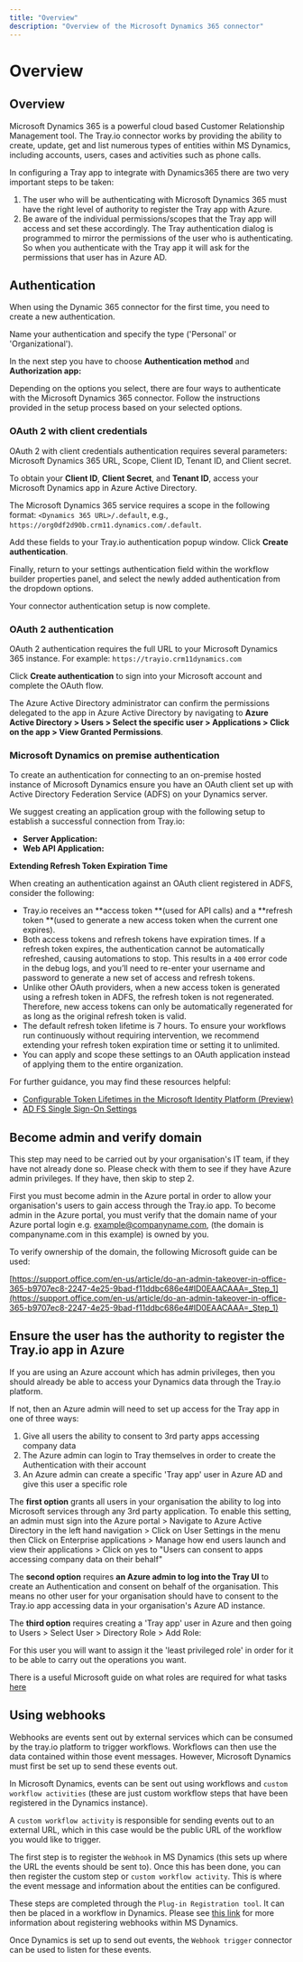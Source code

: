 ```yaml
---
title: "Overview"
description: "Overview of the Microsoft Dynamics 365 connector"
---
```


# Overview

## Overview

Microsoft Dynamics 365 is a powerful cloud based Customer Relationship Management tool. The Tray.io connector works by providing the ability to create, update, get and list numerous types of entities within MS Dynamics, including accounts, users, cases and activities such as phone calls.

In configuring a Tray app to integrate with Dynamics365 there are two very important steps to be taken:

1. The user who will be authenticating with Microsoft Dynamics 365 must have the right level of authority to register the Tray app with Azure.
2. Be aware of the individual permissions/scopes that the Tray app will access and set these accordingly. The Tray authentication dialog is programmed to mirror the permissions of the user who is authenticating. So when you authenticate with the Tray app it will ask for the permissions that user has in Azure AD.

## Authentication

When using the Dynamic 365 connector for the first time, you need to create a new authentication.

Name your authentication and specify the type ('Personal' or 'Organizational').

In the next step you have to choose **Authentication method** and **Authorization app:**

Depending on the options you select, there are four ways to authenticate with the Microsoft Dynamics 365 connector. Follow the instructions provided in the setup process based on your selected options.

### OAuth 2 with client credentials

OAuth 2 with client credentials authentication requires several parameters: Microsoft Dynamics 365 URL, Scope, Client ID, Tenant ID, and Client secret.

To obtain your **Client ID**, **Client Secret**, and **Tenant ID**, access your Microsoft Dynamics app in Azure Active Directory.

The Microsoft Dynamics 365 service requires a scope in the following format: `<Dynamics 365 URL>/.default`, e.g., `https://org0df2d90b.crm11.dynamics.com/.default`.

Add these fields to your Tray.io authentication popup window. Click **Create authentication**.

Finally, return to your settings authentication field within the workflow builder properties panel, and select the newly added authentication from the dropdown options.

Your connector authentication setup is now complete.

### OAuth 2 authentication

OAuth 2 authentication requires the full URL to your Microsoft Dynamics 365 instance. For example: `https://trayio.crm11dynamics.com`

Click **Create authentication** to sign into your Microsoft account and complete the OAuth flow.

The Azure Active Directory administrator can confirm the permissions delegated to the app in Azure Active Directory by navigating to **Azure Active Directory > Users > Select the specific user > Applications > Click on the app > View Granted Permissions**.

### Microsoft Dynamics on premise authentication

To create an authentication for connecting to an on-premise hosted instance of Microsoft Dynamics ensure you have an OAuth client set up with Active Directory Federation Service (ADFS) on your Dynamics server.

We suggest creating an application group with the following setup to establish a successful connection from Tray.io:

- **Server Application:**
- **Web API Application:**

**Extending Refresh Token Expiration Time**

When creating an authentication against an OAuth client registered in ADFS, consider the following:

- Tray.io receives an **access token **(used for API calls) and a **refresh token **(used to generate a new access token when the current one expires).
- Both access tokens and refresh tokens have expiration times. If a refresh token expires, the authentication cannot be automatically refreshed, causing automations to stop. This results in a `400` error code in the debug logs, and you’ll need to re-enter your username and password to generate a new set of access and refresh tokens.
- Unlike other OAuth providers, when a new access token is generated using a refresh token in ADFS, the refresh token is not regenerated. Therefore, new access tokens can only be automatically regenerated for as long as the original refresh token is valid.
- The default refresh token lifetime is 7 hours. To ensure your workflows run continuously without requiring intervention, we recommend extending your refresh token expiration time or setting it to unlimited.
- You can apply and scope these settings to an OAuth application instead of applying them to the entire organization.

For further guidance, you may find these resources helpful:

- [Configurable Token Lifetimes in the Microsoft Identity Platform (Preview)](https://learn.microsoft.com/en-us/entra/identity-platform/configurable-token-lifetimes)
- [AD FS Single Sign-On Settings](https://learn.microsoft.com/en-us/windows-server/identity/ad-fs/operations/ad-fs-single-sign-on-settings)

## Become admin and verify domain

This step may need to be carried out by your organisation's IT team, if they have not already done so. Please check with them to see if they have Azure admin privileges. If they have, then skip to step 2.

First you must become admin in the Azure portal in order to allow your organisation's users to gain access through the Tray.io app. To become admin in the Azure portal, you must verify that the domain name of your Azure portal login e.g. example@companyname.com, (the domain is companyname.com in this example) is owned by you.

To verify ownership of the domain, the following Microsoft guide can be used:

[https://support.office.com/en-us/article/do-an-admin-takeover-in-office-365-b9707ec8-2247-4e25-9bad-f11ddbc686e4#ID0EAACAAA=_Step_1](https://support.office.com/en-us/article/do-an-admin-takeover-in-office-365-b9707ec8-2247-4e25-9bad-f11ddbc686e4#ID0EAACAAA=_Step_1)

## Ensure the user has the authority to register the Tray.io app in Azure

If you are using an Azure account which has admin privileges, then you should already be able to access your Dynamics data through the Tray.io platform.

If not, then an Azure admin will need to set up access for the Tray app in one of three ways:

1. Give all users the ability to consent to 3rd party apps accessing company data
2. The Azure admin can login to Tray themselves in order to create the Authentication with their account
3. An Azure admin can create a specific 'Tray app' user in Azure AD and give this user a specific role

The **first option** grants all users in your organisation the ability to log into Microsoft services through any 3rd party application. To enable this setting, an admin must sign into the Azure portal > Navigate to Azure Active Directory in the left hand navigation > Click on User Settings in the menu then Click on Enterprise applications > Manage how end users launch and view their applications > Click on yes to "Users can consent to apps accessing company data on their behalf"

The **second option** requires **an Azure admin to log into the Tray UI** to create an Authentication and consent on behalf of the organisation. This means no other user for your organisation should have to consent to the Tray.io app accessing data in your organisation's Azure AD instance.

The **third option** requires creating a 'Tray app' user in Azure and then going to Users > Select User > Directory Role > Add Role:

For this user you will want to assign it the 'least privileged role' in order for it to be able to carry out the operations you want.

There is a useful Microsoft guide on what roles are required for what tasks [here](https://docs.microsoft.com/en-us/azure/active-directory/users-groups-roles/roles-delegate-by-task)

## Using webhooks

Webhooks are events sent out by external services which can be consumed by the tray.io platform to trigger workflows. Workflows can then use the data contained within those event messages. However, Microsoft Dynamics must first be set up to send these events out.

In Microsoft Dynamics, events can be sent out using workflows and `custom workflow activities` (these are just custom workflow steps that have been registered in the Dynamics instance).

A `custom workflow activity` is responsible for sending events out to an external URL, which in this case would be the public URL of the workflow you would like to trigger.

The first step is to register the `Webhook` in MS Dynamics (this sets up where the URL the events should be sent to). Once this has been done, you can then register the custom step or `custom workflow activity`. This is where the event message and information about the entities can be configured.

These steps are completed through the `Plug-in Registration tool`. It can then be placed in a workflow in Dynamics. Please see [this link](https://docs.microsoft.com/en-us/dynamics365/customer-engagement/developer/use-webhooks) for more information about registering webhooks within MS Dynamics.

Once Dynamics is set up to send out events, the `Webhook trigger` connector can be used to listen for these events.
